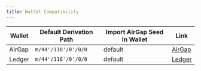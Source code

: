 ```yaml
---
title: Wallet Compatibility
---
```



<WalletCompatibilityIntro />

| Wallet | Default Derivation Path | Import AirGap Seed In Wallet | Link                              |
| ------ | ----------------------- | ---------------------------- | --------------------------------- |
| AirGap | `m/44'/118'/0'/0/0`     | default                      | [AirGap](https://airgap.it)       |
| Ledger | `m/44'/118'/0'/0/0`     | default                      | [Ledger](https://www.ledger.com/) |
